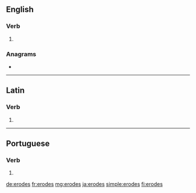{{also|érodés|érodes}}
==English==

===Verb===
{{head|en|verb form}}

# {{en-third-person singular of|erode}}

===Anagrams===
* {{l|en|redoes}}

----

==Latin==

===Verb===
{{la-verb-form|ērōdēs}}

# {{inflection of|ērōdō||2|s|futr|actv|indc|lang=la}}

----

==Portuguese==

===Verb===
{{pt-verb-form}}

# {{pt-verb-form-of|erodir}}

[[de:erodes]]
[[fr:erodes]]
[[mg:erodes]]
[[ja:erodes]]
[[simple:erodes]]
[[fi:erodes]]